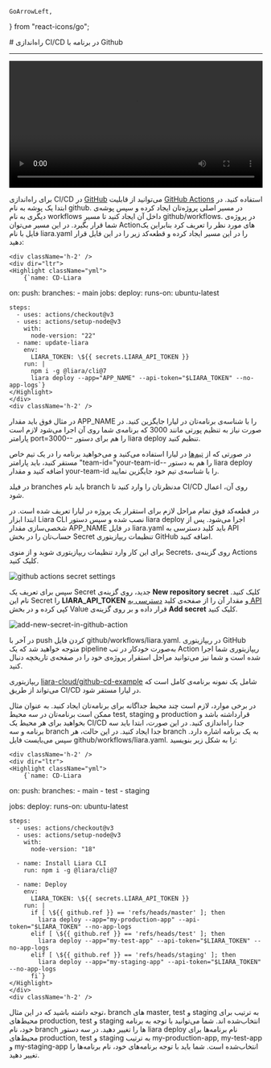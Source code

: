     GoArrowLeft,
} from "react-icons/go";


<Layout>
<Head>
<title>مستندات راه‌اندازی CI/CD با Github - لیارا</title>

<meta property="og:title" content="مستندات خدمات رایانش ابری لیارا" />
<meta property="og:description" content="مستندات مربوط به راه‌اندازی قابلیت CI/CD با استفاده از Github در لیارا"  />
</Head>
# راه‌اندازی CI/CD در برنامه با Github

<hr className="mb-2" />

<video
  src="https://media.liara.ir/CICD/cicd-github.mp4"
  controls="controls"
  className="block w-full"
  width="100%" />
<div className="h-4" />


برای راه‌اندازی CI/CD در <a href="https://github.com" className="text-[#2196f3] ">GitHub</a> می‌توانید از قابلیت <a href="https://github.com/features/actions" className="text-[#2196f3] ">GitHub Actions</a> استفاده کنید. 
در ابتدا یک پوشه به نام <Important>github.</Important> در مسیر اصلی پروژه‌‌تان ایجاد کرده و سپس پوشه‌ی دیگری به نام <Important>workflows</Important> داخل آن ایجاد کنید تا مسیر <Important>github/workflows.</Important> در پروژه‌ی شما قرار بگیرد. در این مسیر می‌توان Actionهای مورد نظر را تعریف کرد بنابراین یک فایل با نام <Important>liara.yaml</Important> را در این مسیر ایجاد کرده و قطعه‌کد زیر را در این فایل قرار دهید:

    <div className='h-2' />
    <div dir="ltr">
    <Highlight className="yml">
        {`name: CD-Liara
on:
  push:
    branches:
      - main
jobs:
  deploy:
    runs-on: ubuntu-latest

    steps:
      - uses: actions/checkout@v3
      - uses: actions/setup-node@v3
        with:
          node-version: "22"
      - name: update-liara
        env:
          LIARA_TOKEN: \${{ secrets.LIARA_API_TOKEN }}
        run: |
          npm i -g @liara/cli@7
          liara deploy --app="APP_NAME" --api-token="$LIARA_TOKEN" --no-app-logs`}
    </Highlight>
    </div>
    <div className='h-2' />

در مثال فوق باید مقدار <Important>APP_NAME</Important> را با شناسه‌ی برنامه‌تان در لیارا جایگزین کنید.
در صورت نیاز به تنظیم پورتی مانند <Important>3000</Important> که برنامه‌ی شما روی آن اجرا می‌شود لازم است پارامتر <Important>port=3000--</Important> را هم برای دستور <Important>liara deploy</Important> تنظیم کنید. 
<div className='h-1' />

در صورتی که از <a href="/references/team/about" className="text-[#2196f3] ">تیم‌ها</a> در لیارا استفاده می‌کنید و می‌خواهید برنامه را در یک تیم خاص مستقر کنید، باید پارامتر <Important>"team-id="your-team-id--</Important> را هم به دستور <Important>liara deploy</Important> اضافه کنید و مقدار <Important>your-team-id</Important> را با شناسه‌ی تیم خود جایگزین نمایید.

<div className='h-1' />
<Alert variant="warning">
<p>
در فیلد <Important>branches</Important> باید نام branch مدنظرتان را وارد کنید تا CI/CD روی آن، اعمال شود.
</p>
</Alert>

در قطعه‌کد فوق تمام مراحل لازم برای استقرار یک پروژه در لیارا تعریف شده است. در ابتدا ابزار Liara CLI نصب شده و سپس دستور <Important>liara deploy</Important> اجرا می‌شود. 
پس از شخصی‌سازی مقدار <Important>APP_NAME</Important> در فایل <Important>liara.yaml</Important> باید کلید دسترسی به API حساب‌تان را در بخش Secret تنظیمات ریپازیتوری GitHub اضافه کنید.

برای این کار وارد تنظیمات ریپازیتوری شوید و از منوی Secrets، روی گزینه‌ی Actions کلیک کنید.

<div className="h-4" />
<img src="https://media.liara.ir/docs/github-action-secrets-setting.png" alt="github actions secret settings"/>
<div className="h-4" />

سپس برای تعریف یک Secret جدید، روی گزینه‌ی **New repository secret** کلیک کنید. نام این Secret را **LIARA_API_TOKEN** و مقدار آن را از صفحه‌ی کلید <a href="https://console.liara.ir/API" className="text-[#2196f3] ">دسترسی به API</a> کپی کرده و در بخش Value قرار داده و بر روی گزینه‌ی **Add secret** کلیک کنید.

<div className="h-4" />
<img src="https://media.liara.ir/docs/add-new-secret-in-github-action.png" alt="add-new-secret-in-github-action"/>
<div className="h-4" />

در آخر با push کردن فایل <Important>github/workflows/liara.yaml.</Important> در ریپازیتوری GitHub متوجه خواهید شد که یک pipeline به‌صورت خودکار در تب Action ریپازیتوری شما اجرا شده است و شما نیز می‌توانید مراحل استقرار پروژه‌ی خود را در صفحه‌ی تاریخچه دنبال کنید.

<div className='h-1' />
<Alert variant="success">
<p>
ریپازیتوری <a href="https://github.com/liara-cloud/github-cd-example" className="text-[#2196f3] ">liara-cloud/github-cd-example</a> شامل یک نمونه برنامه‌ی کامل است که می‌تواند از طریق CI/CD در لیارا مستقر شود.
</p>
</Alert>


<Section id="multiple-branches" title="راه‌اندازی CI/CD به ازای هر branch" />
در برخی موارد، لازم است چند محیط جداگانه برای برنامه‌تان ایجاد کنید. به عنوان مثال ممکن است برنامه‌تان در سه محیط test, staging و production قرارداشته باشد و بخواهید برای هر محیط یک CI/CD جدا راه‌اندازی کنید. در این صورت، ابتدا باید سه برنامه و سه branch جدا ایجاد کنید. در این حالت، هر branch به یک برنامه اشاره دارد. سپس می‌بایست فایل <Important>github/workflows/liara.yaml.</Important> را به شکل زیر بنویسید:

    <div className='h-2' />
    <div dir="ltr">
    <Highlight className="yml">
        {`name: CD-Liara

on:
  push:
    branches:
      - main
      - test
      - staging

jobs:
  deploy:
    runs-on: ubuntu-latest

    steps:
      - uses: actions/checkout@v3
      - uses: actions/setup-node@v3
        with:
          node-version: "18"

      - name: Install Liara CLI
        run: npm i -g @liara/cli@7

      - name: Deploy
        env:
          LIARA_TOKEN: \${{ secrets.LIARA_API_TOKEN }}
        run: |
          if [ \${{ github.ref }} == 'refs/heads/master' ]; then
            liara deploy --app="my-production-app" --api-token="$LIARA_TOKEN" --no-app-logs
          elif [ \${{ github.ref }} == 'refs/heads/test' ]; then
            liara deploy --app="my-test-app" --api-token="$LIARA_TOKEN" --no-app-logs
          elif [ \${{ github.ref }} == 'refs/heads/staging' ]; then
            liara deploy --app="my-staging-app" --api-token="$LIARA_TOKEN" --no-app-logs
          fi`}
    </Highlight>
    </div>
    <div className='h-2' />

توجه داشته باشید که در این مثال، branch های master, test و staging به ترتیب برای محیط‌های production, test و staging انتخاب‌شده اند. شما می‌توانید با توجه به برنامه خود، نام branch ها را تغییر دهید.
در سه دستور <Important>liara deploy</Important> نام برنامه‌ها برای محیط‌های production, test و staging به ترتیب my-production-app, my-test-app و my-staging-app انتخاب‌‌شده است. شما باید با توجه برنامه‌‌های خود، نام برنامه‌ها را تغییر دهید.

</Layout>